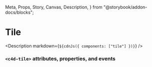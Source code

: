   Meta,
  Props,
  Story,
  Canvas,
  Description,
} from "@storybook/addon-docs/blocks";

<Meta title="Tile" />

# Tile

<Canvas withToolbar>
  <Story id="components-tile--default" height="100px" />
</Canvas>

<Description markdown={`${cdnJs({ components: ["tile"] })}`} />

### `<c4d-tile>` attributes, properties, and events
<Props of="c4d-tile" />
